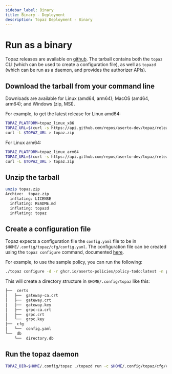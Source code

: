 ```yaml
---
sidebar_label: Binary
title: Binary - Deployment
description: Topaz Deployment - Binary
---
```


# Run as a binary

Topaz releases are available on [github](https://github.com/aserto-dev/topaz/releases/latest). The tarball contains both the `topaz` CLI (which can be used to create a configuration file), as well as `topazd` (which can be run as a daemon, and provides the authorizer APIs).

## Download the tarball from your command line

Downloads are available for Linux (amd64, arm64); MacOS (amd64, arm64); and Windows (zip, MSI).

For example, to get the latest release for Linux amd64:

```sh
TOPAZ_PLATFORM=topaz_linux_x86
TOPAZ_URL=$(curl -s https://api.github.com/repos/aserto-dev/topaz/releases/latest|grep browser_download_url|grep $TOPAZ_PLATFORM|cut -d\" -f4)
curl -L $TOPAZ_URL > topaz.zip
```

For Linux arm64:

```sh
TOPAZ_PLATFORM=topaz_linux_arm64
TOPAZ_URL=$(curl -s https://api.github.com/repos/aserto-dev/topaz/releases/latest|grep browser_download_url|grep $TOPAZ_PLATFORM|cut -d\" -f4)
curl -L $TOPAZ_URL > topaz.zip
```

## Unzip the tarball

```sh
unzip topaz.zip
Archive:  topaz.zip
  inflating: LICENSE
  inflating: README.md
  inflating: topazd
  inflating: topaz
```

## Create a configuration file

Topaz expects a configuration file  the `config.yaml` file to be in `$HOME/.config/topaz/cfg/config.yaml`. The configuration file can be created using the `topaz configure` command, documented [here](/docs/command-line-interface/topaz-cli/configuration.mdx).

For example, to use the sample policy, you can run the following:

```sh
./topaz configure -d -r ghcr.io/aserto-policies/policy-todo:latest -n policy-todo
```

This will create a directory structure in `$HOME/.config/topaz` like this:

```sh
├──  certs
│   ├──  gateway-ca.crt
│   ├──  gateway.crt
│   ├──  gateway.key
│   ├──  grpc-ca.crt
│   ├──  grpc.crt
│   └──  grpc.key
├──  cfg
│   └──  config.yaml
└──  db
    └──  directory.db
```

## Run the topaz daemon

```sh
TOPAZ_DIR=$HOME/.config/topaz ./topazd run -c $HOME/.config/topaz/cfg/config.yaml
```
